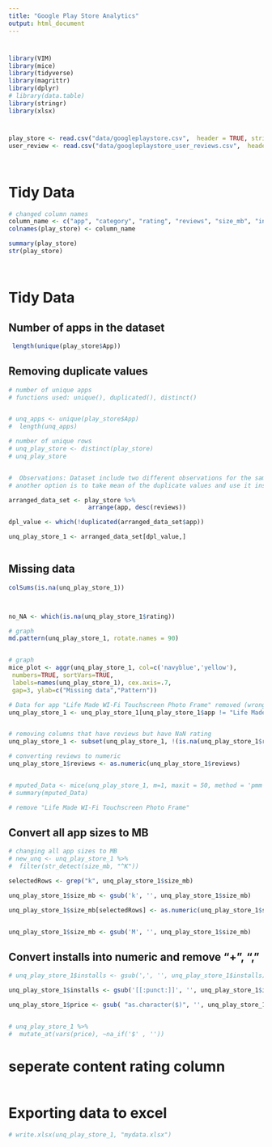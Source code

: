 ```yaml
---
title: "Google Play Store Analytics"
output: html_document
---
```


# 
```r

library(VIM)
library(mice)
library(tidyverse)
library(magrittr)
library(dplyr)
# library(data.table)
library(stringr)
library(xlsx)


```



# 
```r



play_store <- read.csv("data/googleplaystore.csv",  header = TRUE, stringsAsFactors = FALSE)
user_review <- read.csv("data/googleplaystore_user_reviews.csv",  header = TRUE, stringsAsFactors = FALSE)




```


# Tidy Data
```r

# changed column names 
column_name <- c("app", "category", "rating", "reviews", "size_mb", "installs", "types", "price", "content_rating", "genres", "last_update", "current_ver", "android_ver")
colnames(play_store) <- column_name

summary(play_store)
str(play_store)




```



# Tidy Data
## Number of apps in the dataset 
```r

 length(unique(play_store$App))

```

## Removing duplicate values
```r


# number of unique apps
# functions used: unique(), duplicated(), distinct()


# unq_apps <- unique(play_store$App)
#  length(unq_apps)

# number of unique rows
# unq_play_store <- distinct(play_store)
# unq_play_store


#  Observations: Dataset include two different observations for the same app, with different reviews (number of reviews), we chose the lesser number, so not to create overly optimistic results 
# another option is to take mean of the duplicate values and use it instead  

arranged_data_set <- play_store %>% 
                      arrange(app, desc(reviews))

dpl_value <- which(!duplicated(arranged_data_set$app))  

unq_play_store_1 <- arranged_data_set[dpl_value,]



```



## Missing data
```r

colSums(is.na(unq_play_store_1))



no_NA <- which(is.na(unq_play_store_1$rating))

# graph
md.pattern(unq_play_store_1, rotate.names = 90)


# graph
mice_plot <- aggr(unq_play_store_1, col=c('navyblue','yellow'),
 numbers=TRUE, sortVars=TRUE,
 labels=names(unq_play_store_1), cex.axis=.7,
 gap=3, ylab=c("Missing data","Pattern"))

# Data for app "Life Made WI-Fi Touchscreen Photo Frame" removed (wrong ratting, reviews, size e.t.c)
unq_play_store_1 <- unq_play_store_1[unq_play_store_1$app != "Life Made WI-Fi Touchscreen Photo Frame", ]


# removing columns that have reviews but have NaN rating
unq_play_store_1 <- subset(unq_play_store_1, !(is.na(unq_play_store_1$rating) & !unq_play_store_1$reviews == "0" ))

# converting reviews to numeric
unq_play_store_1$reviews <- as.numeric(unq_play_store_1$reviews)


# mputed_Data <- mice(unq_play_store_1, m=1, maxit = 50, method = 'pmm', seed = 500)
# summary(mputed_Data)

# remove "Life Made WI-Fi Touchscreen Photo Frame"


```



## Convert all app sizes to MB
```r

# changing all app sizes to MB
# new_unq <- unq_play_store_1 %>% 
#  filter(str_detect(size_mb, "^K"))

selectedRows <- grep("k", unq_play_store_1$size_mb)

unq_play_store_1$size_mb <- gsub('k', '', unq_play_store_1$size_mb)

unq_play_store_1$size_mb[selectedRows] <- as.numeric(unq_play_store_1$size_mb[selectedRows])  / 1000


unq_play_store_1$size_mb <- gsub('M', '', unq_play_store_1$size_mb)


```


## Convert installs into numeric and remove "+", ","
```r

# unq_play_store_1$installs <- gsub(',', '', unq_play_store_1$installs)

unq_play_store_1$installs <- gsub('[[:punct:]]', '', unq_play_store_1$installs)

unq_play_store_1$price <- gsub( "as.character($)", '', unq_play_store_1$price, fixed = FALSE)


# unq_play_store_1 %>% 
#  mutate_at(vars(price), ~na_if('$' , ''))


```


# seperate content rating column 
```r


```








# Exporting data to excel
```r


# write.xlsx(unq_play_store_1, "mydata.xlsx")




```






